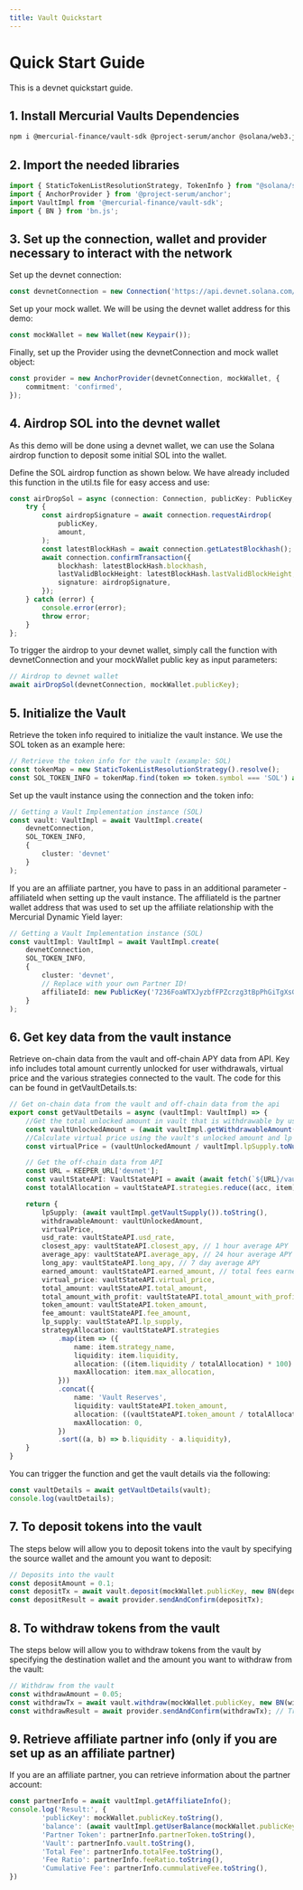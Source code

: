 ```yaml
---
title: Vault Quickstart
---
```


# Quick Start Guide

<Note>This is a devnet quickstart guide.</Note>

## 1. Install Mercurial Vaults Dependencies

```bash
npm i @mercurial-finance/vault-sdk @project-serum/anchor @solana/web3.js @solana/spl-token @solana/spl-token-registry
```

## 2. Import the needed libraries

```typescript
import { StaticTokenListResolutionStrategy, TokenInfo } from "@solana/spl-token-registry";
import { AnchorProvider } from '@project-serum/anchor';
import VaultImpl from '@mercurial-finance/vault-sdk';
import { BN } from 'bn.js';
```

## 3. Set up the connection, wallet and provider necessary to interact with the network

Set up the devnet connection:

```typescript
const devnetConnection = new Connection('https://api.devnet.solana.com/', { commitment: 'confirmed' });
```

Set up your mock wallet. We will be using the devnet wallet address for this demo:

```typescript
const mockWallet = new Wallet(new Keypair());
```

Finally, set up the Provider using the devnetConnection and mock wallet object:

```typescript
const provider = new AnchorProvider(devnetConnection, mockWallet, {
    commitment: 'confirmed',
});
```

## 4. Airdrop SOL into the devnet wallet

As this demo will be done using a devnet wallet, we can use the Solana airdrop function to deposit some initial SOL into the wallet.

Define the SOL airdrop function as shown below. We have already included this function in the util.ts file for easy access and use:

```typescript
const airDropSol = async (connection: Connection, publicKey: PublicKey, amount = 1 * LAMPORTS_PER_SOL) => {
    try {
        const airdropSignature = await connection.requestAirdrop(
            publicKey,
            amount,
        );
        const latestBlockHash = await connection.getLatestBlockhash();
        await connection.confirmTransaction({
            blockhash: latestBlockHash.blockhash,
            lastValidBlockHeight: latestBlockHash.lastValidBlockHeight,
            signature: airdropSignature,
        });
    } catch (error) {
        console.error(error);
        throw error;
    }
};
```

To trigger the airdrop to your devnet wallet, simply call the function with devnetConnection and your mockWallet public key as input parameters:

```typescript
// Airdrop to devnet wallet
await airDropSol(devnetConnection, mockWallet.publicKey);
```

## 5. Initialize the Vault

Retrieve the token info required to initialize the vault instance. We use the SOL token as an example here:

```typescript
// Retrieve the token info for the vault (example: SOL)
const tokenMap = new StaticTokenListResolutionStrategy().resolve();
const SOL_TOKEN_INFO = tokenMap.find(token => token.symbol === 'SOL') as TokenInfo;
```

Set up the vault instance using the connection and the token info:

```typescript
// Getting a Vault Implementation instance (SOL)
const vault: VaultImpl = await VaultImpl.create(
    devnetConnection,
    SOL_TOKEN_INFO,
    {
        cluster: 'devnet'
    }
);
```

If you are an affiliate partner, you have to pass in an additional parameter - affiliateId when setting up the vault instance. The affiliateId is the partner wallet address that was used to set up the affiliate relationship with the Mercurial Dynamic Yield layer:

```typescript
// Getting a Vault Implementation instance (SOL)
const vaultImpl: VaultImpl = await VaultImpl.create(
    devnetConnection,
    SOL_TOKEN_INFO,
    {
        cluster: 'devnet',
        // Replace with your own Partner ID!
        affiliateId: new PublicKey('7236FoaWTXJyzbfFPZcrzg3tBpPhGiTgXsGWvjwrYfiF')
    }
);
```

## 6. Get key data from the vault instance

Retrieve on-chain data from the vault and off-chain APY data from API. Key info includes total amount currently unlocked for user withdrawals, virtual price and the various strategies connected to the vault. The code for this can be found in getVaultDetails.ts:

```typescript
// Get on-chain data from the vault and off-chain data from the api
export const getVaultDetails = async (vaultImpl: VaultImpl) => {
    //Get the total unlocked amount in vault that is withdrawable by users
    const vaultUnlockedAmount = (await vaultImpl.getWithdrawableAmount()).toNumber();
    //Calculate virtual price using the vault's unlocked amount and lp supply
    const virtualPrice = (vaultUnlockedAmount / vaultImpl.lpSupply.toNumber()) || 0;

    // Get the off-chain data from API
    const URL = KEEPER_URL['devnet'];
    const vaultStateAPI: VaultStateAPI = await (await fetch(`${URL}/vault_state/${SOL_TOKEN_INFO.address}`)).json();
    const totalAllocation = vaultStateAPI.strategies.reduce((acc, item) => acc + item.liquidity, vaultStateAPI.token_amount)

    return {
        lpSupply: (await vaultImpl.getVaultSupply()).toString(),
        withdrawableAmount: vaultUnlockedAmount,
        virtualPrice,
        usd_rate: vaultStateAPI.usd_rate,
        closest_apy: vaultStateAPI.closest_apy, // 1 hour average APY
        average_apy: vaultStateAPI.average_apy, // 24 hour average APY
        long_apy: vaultStateAPI.long_apy, // 7 day average APY
        earned_amount: vaultStateAPI.earned_amount, // total fees earned by vault
        virtual_price: vaultStateAPI.virtual_price,
        total_amount: vaultStateAPI.total_amount,
        total_amount_with_profit: vaultStateAPI.total_amount_with_profit,
        token_amount: vaultStateAPI.token_amount,
        fee_amount: vaultStateAPI.fee_amount,
        lp_supply: vaultStateAPI.lp_supply,
        strategyAllocation: vaultStateAPI.strategies
            .map(item => ({
                name: item.strategy_name,
                liquidity: item.liquidity,
                allocation: ((item.liquidity / totalAllocation) * 100).toFixed(0),
                maxAllocation: item.max_allocation,
            }))
            .concat({
                name: 'Vault Reserves',
                liquidity: vaultStateAPI.token_amount,
                allocation: ((vaultStateAPI.token_amount / totalAllocation) * 100).toFixed(0),
                maxAllocation: 0,
            })
            .sort((a, b) => b.liquidity - a.liquidity),
    }
}
```

You can trigger the function and get the vault details via the following:

```typescript
const vaultDetails = await getVaultDetails(vault);
console.log(vaultDetails);
```

## 7. To deposit tokens into the vault

The steps below will allow you to deposit tokens into the vault by specifying the source wallet and the amount you want to deposit:

```typescript
// Deposits into the vault 
const depositAmount = 0.1;
const depositTx = await vault.deposit(mockWallet.publicKey, new BN(depositAmount * 10 ** SOL_TOKEN_INFO.decimals)); // 0.1 SOL
const depositResult = await provider.sendAndConfirm(depositTx);
```

## 8. To withdraw tokens from the vault

The steps below will allow you to withdraw tokens from the vault by specifying the destination wallet and the amount you want to withdraw from the vault:

```typescript
// Withdraw from the vault
const withdrawAmount = 0.05;
const withdrawTx = await vault.withdraw(mockWallet.publicKey, new BN(withdrawAmount * 10 ** SOL_TOKEN_INFO.decimals)); // 0.05 SOL
const withdrawResult = await provider.sendAndConfirm(withdrawTx); // Transaction hash    
```

## 9. Retrieve affiliate partner info (only if you are set up as an affiliate partner)

If you are an affiliate partner, you can retrieve information about the partner account:

```typescript
const partnerInfo = await vaultImpl.getAffiliateInfo();
console.log('Result:', {
        'publicKey': mockWallet.publicKey.toString(),
        'balance': (await vaultImpl.getUserBalance(mockWallet.publicKey)).toString(),
        'Partner Token': partnerInfo.partnerToken.toString(),
        'Vault': partnerInfo.vault.toString(),
        'Total Fee': partnerInfo.totalFee.toString(),
        'Fee Ratio': partnerInfo.feeRatio.toString(),
        'Cumulative Fee': partnerInfo.cummulativeFee.toString(),
})
```